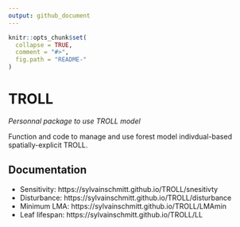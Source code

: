 ```yaml
---
output: github_document
---
```


<!-- README.md is generated from README.Rmd. Please edit that file -->

```r
knitr::opts_chunk$set(
  collapse = TRUE,
  comment = "#>",
  fig.path = "README-"
)
```

# TROLL

*Personnal package to use TROLL model*

Function and code to manage and use forest model indivdual-based spatially-explicit TROLL.

## Documentation

* Sensitivity: https://sylvainschmitt.github.io/TROLL/snesitivty
* Disturbance: https://sylvainschmitt.github.io/TROLL/disturbance
* Minimum LMA: https://sylvainschmitt.github.io/TROLL/LMAmin
* Leaf lifespan: https://sylvainschmitt.github.io/TROLL/LL